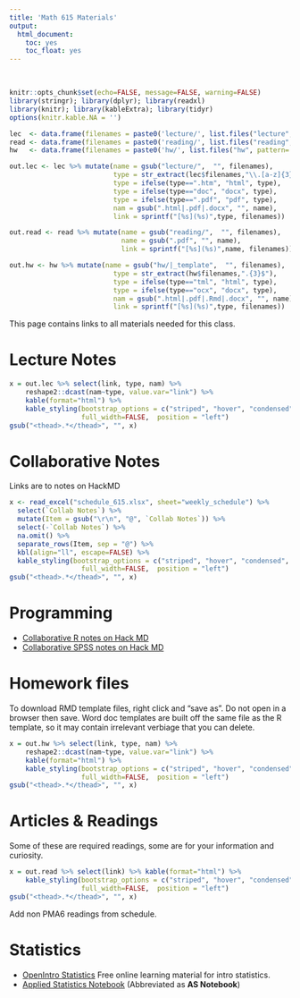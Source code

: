 ```yaml
---
title: 'Math 615 Materials'
output:
  html_document:
    toc: yes
    toc_float: yes
---
```

<br>
```r
knitr::opts_chunk$set(echo=FALSE, message=FALSE, warning=FALSE)
library(stringr); library(dplyr); library(readxl)
library(knitr); library(kableExtra); library(tidyr)
options(knitr.kable.NA = '')

lec  <- data.frame(filenames = paste0('lecture/', list.files("lecture", pattern='*.pdf|*.html|*.docx')))
read <- data.frame(filenames = paste0('reading/', list.files("reading", pattern='*.pdf|*.html|*.docx')))
hw   <- data.frame(filenames = paste0('hw/', list.files("hw", pattern='template|*.pdf|*.html|*.docx')))

out.lec <- lec %>% mutate(name = gsub("lecture/",  "", filenames), 
                          type = str_extract(lec$filenames,"\\.[a-z]{3}"),
                          type = ifelse(type==".htm", "html", type),
                          type = ifelse(type=="doc", "docx", type),
                          type = ifelse(type==".pdf", "pdf", type),
                          nam = gsub(".html|.pdf|.docx", "", name), 
                          link = sprintf("[%s](%s)",type, filenames))

out.read <- read %>% mutate(name = gsub("reading/",  "", filenames), 
                            name = gsub(".pdf", "", name),
                            link = sprintf("[%s](%s)",name, filenames))

out.hw <- hw %>% mutate(name = gsub("hw/|_template",  "", filenames), 
                          type = str_extract(hw$filenames,".{3}$"),
                          type = ifelse(type=="tml", "html", type),
                          type = ifelse(type=="ocx", "docx", type),
                          nam = gsub(".html|.pdf|.Rmd|.docx", "", name), 
                          link = sprintf("[%s](%s)",type, filenames))
```

This page contains links to all materials needed for this class. 

# Lecture Notes

```r
x = out.lec %>% select(link, type, nam) %>% 
    reshape2::dcast(nam~type, value.var="link") %>% 
    kable(format="html") %>%
    kable_styling(bootstrap_options = c("striped", "hover", "condensed", "responsive", "bordered"), 
                  full_width=FALSE,  position = "left")
gsub("<thead>.*</thead>", "", x)
```

# Collaborative Notes
Links are to notes on HackMD

```r
x <- read_excel("schedule_615.xlsx", sheet="weekly_schedule") %>% 
  select(`Collab Notes`) %>% 
  mutate(Item = gsub("\r\n", "@", `Collab Notes`)) %>% 
  select(-`Collab Notes`) %>%
  na.omit() %>%
  separate_rows(Item, sep = "@") %>% 
  kbl(align="ll", escape=FALSE) %>% 
  kable_styling(bootstrap_options = c("striped", "hover", "condensed", "responsive" ,"bordered"), 
                  full_width=FALSE,  position = "left")
gsub("<thead>.*</thead>", "", x)
```

# Programming

* [Collaborative R notes on Hack MD](https://hackmd.io/@norcalbiostat/r_notes)
* [Collaborative SPSS notes on Hack MD](https://hackmd.io/@norcalbiostat/spss_notes)
      

# Homework files

To download RMD template files, right click and "save as". Do not open in a browser then save. 
Word doc templates are built off the same file as the R template, so it may contain irrelevant verbiage that you can delete. 

```r
x = out.hw %>% select(link, type, nam) %>% 
    reshape2::dcast(nam~type, value.var="link") %>% 
    kable(format="html") %>%
    kable_styling(bootstrap_options = c("striped", "hover", "condensed", "responsive" ,"bordered"), 
                  full_width=FALSE,  position = "left")
gsub("<thead>.*</thead>", "", x)
```


# Articles & Readings

Some of these are required readings, some are for your information and curiosity. 

```r
x = out.read %>% select(link) %>% kable(format="html") %>%
    kable_styling(bootstrap_options = c("striped", "hover", "condensed", "responsive" ,"bordered"), 
                  full_width=FALSE,  position = "left")
gsub("<thead>.*</thead>", "", x)
```

Add non PMA6 readings from schedule. 

# Statistics
* [OpenIntro Statistics](https://www.openintro.org/book/os/) Free online learning material for intro statistics. 
* [Applied Statistics Notebook](https://norcalbiostat.github.io/AppliedStatistics_notes/index.html) (Abbreviated as **AS Notebook**) 

